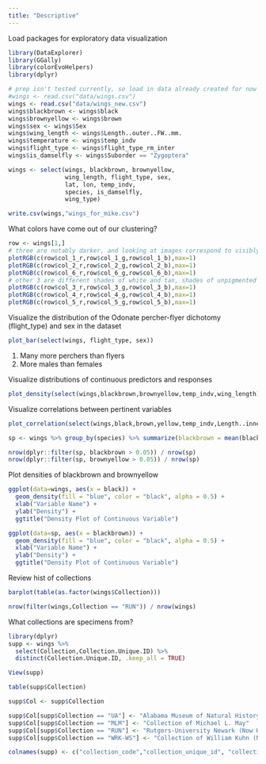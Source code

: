 ```yaml
---
title: "Descriptive"
---
```


Load packages for exploratory data visualization

```r

library(DataExplorer)
library(GGally)
library(colorEvoHelpers)
library(dplyr)

# prep isn't tested currently, so load in data already created for now
#wings <- read.csv("data/wings.csv")
wings <- read.csv("data/wings_new.csv")
wings$blackbrown <- wings$black
wings$brownyellow <- wings$brown
wings$sex <- wings$Sex
wings$wing_length <- wings$Length..outer..FW..mm.
wings$temperature <- wings$temp_indv
wings$flight_type <- wings$flight_type_rm_inter
wings$is_damselfly <- wings$Suborder == "Zygoptera"

wings <- select(wings, blackbrown, brownyellow, 
                wing_length, flight_type, sex,
                lat, lon, temp_indv,
                species, is_damselfly,
                wing_type) 

write.csv(wings,"wings_for_mike.csv")

```

What colors have come out of our clustering?

```r

row <- wings[1,]
# three are notably darker, and looking at images correspond to visibly pigmented areas
plotRGB(c(row$col_1_r,row$col_1_g,row$col_1_b),max=1)
plotRGB(c(row$col_2_r,row$col_2_g,row$col_2_b),max=1)
plotRGB(c(row$col_6_r,row$col_6_g,row$col_6_b),max=1)
# other 3 are different shades of white and tan, shades of unpigmented wings
plotRGB(c(row$col_3_r,row$col_3_g,row$col_3_b),max=1)
plotRGB(c(row$col_4_r,row$col_4_g,row$col_4_b),max=1)
plotRGB(c(row$col_5_r,row$col_5_g,row$col_5_b),max=1)
```

Visualize the distribution of the Odonate percher-flyer dichotomy (flight_type) and sex in the dataset

```r

plot_bar(select(wings, flight_type, sex))
```

1.  Many more perchers than flyers
2.  More males than females

Visualize distributions of continuous predictors and responses

```r

plot_density(select(wings,blackbrown,brownyellow,temp_indv,wing_length)) #temp_indv,lat,lon,mean_lightness))
```

Visualize correlations between pertinent variables

```r

plot_correlation(select(wings,black,brown,yellow,temp_indv,Length..inner..FW..mm.,flight_type, Sex))


```

```r

sp <- wings %>% group_by(species) %>% summarize(blackbrown = mean(black),brownyellow = mean(brown))

nrow(dplyr::filter(sp, blackbrown > 0.05)) / nrow(sp)
nrow(dplyr::filter(sp, brownyellow > 0.05)) / nrow(sp)
```

Plot densities of blackbrown and brownyellow

```r

ggplot(data=wings, aes(x = black)) +
  geom_density(fill = "blue", color = "black", alpha = 0.5) +
  xlab("Variable Name") +
  ylab("Density") +
  ggtitle("Density Plot of Continuous Variable")

ggplot(data=sp, aes(x = blackbrown)) +
  geom_density(fill = "blue", color = "black", alpha = 0.5) +
  xlab("Variable Name") +
  ylab("Density") +
  ggtitle("Density Plot of Continuous Variable")

```

Review hist of collections

```r

barplot(table(as.factor(wings$Collection)))

nrow(filter(wings,Collection == "RUN")) / nrow(wings)

```

What collections are specimens from?

```r

library(dplyr)
supp <- wings %>%
  select(Collection,Collection.Unique.ID) %>%
  distinct(Collection.Unique.ID, .keep_all = TRUE)

View(supp)

table(supp$Collection)

supp$Col <- supp$Collection

supp$Col[supp$Collection == "UA"] <- "Alabama Museum of Natural History"
supp$Col[supp$Collection == "MLM"] <- "Collection of Michael L. May"
supp$Col[supp$Collection == "RUN"] <- "Rutgers-University Newark (Now Housed at AMNH)"
supp$Col[supp$Collection == "WRK-WS"] <- "Collection of William Kuhn (Now Housed at AMNH)"

colnames(supp) <- c("collection_code","collection_unique_id", "collection_name")
```
